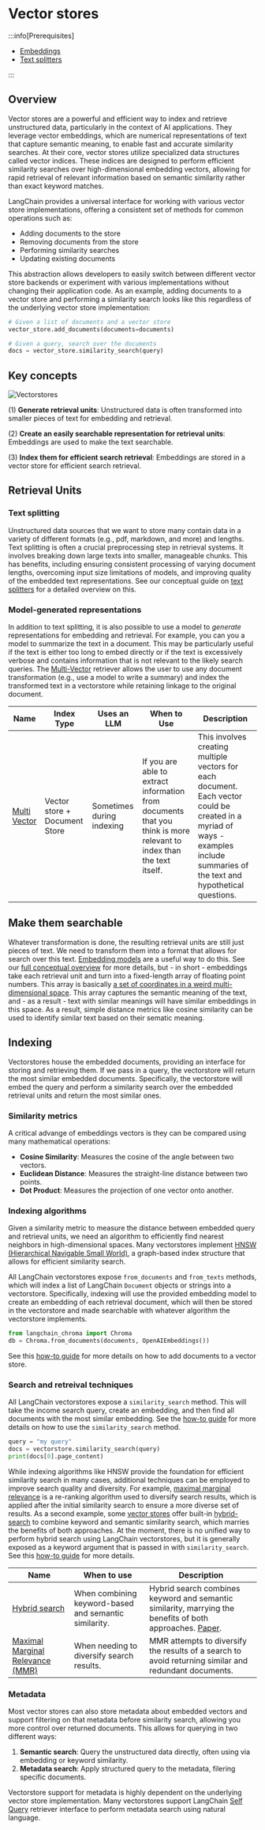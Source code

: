 # Vector stores

<span data-heading-keywords="vector,vectorstore,vectorstores,vector store,vector stores"></span>

:::info[Prerequisites]

* [Embeddings](/docs/concepts/embedding_models/)
* [Text splitters](/docs/concepts/text_splitters/)

:::

## Overview

Vector stores are a powerful and efficient way to index and retrieve unstructured data, particularly in the context of AI applications. 
They leverage vector embeddings, which are numerical representations of text that capture semantic meaning, to enable fast and accurate similarity searches.
At their core, vector stores utilize specialized data structures called vector indices. These indices are designed to perform efficient similarity searches over high-dimensional embedding vectors, allowing for rapid retrieval of relevant information based on semantic similarity rather than exact keyword matches.

LangChain provides a universal interface for working with various vector store implementations, offering a consistent set of methods for common operations such as:

- Adding documents to the store
- Removing documents from the store
- Performing similarity searches
- Updating existing documents

This abstraction allows developers to easily switch between different vector store backends or experiment with various implementations without changing their application code.
As an example, adding documents to a vector store and performing a similarity search looks like this regardless of the underlying vector store implementation:

```python
# Given a list of documents and a vector store
vector_store.add_documents(documents=documents)

# Given a query, search over the documents
docs = vector_store.similarity_search(query)
```

## Key concepts

![Vectorstores](/img/vectorstores.png)
 
 (1) **Generate retrieval units**: Unstructured data is often transformed into smaller pieces of text for embedding and retrieval.

 (2) **Create an easily searchable representation for retrieval units**: Embeddings are used to make the text searchable.

 (3) **Index them for efficient search retrieval**: Embeddings are stored in a vector store for efficient search retrieval.

## Retrieval Units

### Text splitting

Unstructured data sources that we want to store many contain data in a variety of different formats (e.g., pdf, markdown, and more) and lengths.
Text splitting is often a crucial preprocessing step in retrieval systems.
It involves breaking down large texts into smaller, manageable chunks. 
This has benefits, including ensuring consistent processing of varying document lengths, overcoming input size limitations of models, and improving quality of the embedded text representations.
See our conceptual guide on [text splitters](/docs/concepts/text_splitters/) for a detailed overview on this.

### Model-generated representations

In addition to text splitting, it is also possible to use a model to *generate* representations for embedding and retrieval.
For example, you can you a model to summarize the text in a document.
This may be particularly useful if the text is either too long to embed directly or if the text is excessively verbose and contains information that is not relevant to the likely search queries.
The [Multi-Vector](/docs/how_to/multi_vector/) retriever allows the user to use any document transformation (e.g., use a model to write a summary) and index the transformed text in a vectorstore while retaining linkage to the original document. 

| Name                      | Index Type                   | Uses an LLM               | When to Use                                                                                                                                   | Description                                                                                                                                                                                                                                                                                      |
|---------------------------|------------------------------|---------------------------|-----------------------------------------------------------------------------------------------------------------------------------------------|--------------------------------------------------------------------------------------------------------------------------------------------------------------------------------------------------------------------------------------------------------------------------------------------------|
| [Multi Vector](/docs/how_to/multi_vector/)              | Vector store + Document Store | Sometimes during indexing | If you are able to extract information from documents that you think is more relevant to index than the text itself.                          | This involves creating multiple vectors for each document. Each vector could be created in a myriad of ways - examples include summaries of the text and hypothetical questions.                                                                                                                 |

## Make them searchable 

Whatever transformation is done, the resulting retrieval units are still just pieces of text. We need to transform them into a format that allows for search over this text. 
[Embedding models](/docs/concepts/embedding_models/) are a useful way to do this.
See our [full conceptual overview](/docs/concepts/embedding_models/) for more details, but - in short - embeddings take each retrieval unit and turn into a fixed-length array of floating point numbers.
This array is basically [a set of coordinates in a weird multi-dimensional space](https://simonwillison.net/2023/Oct/23/embeddings/).
This array captures the semantic meaning of the text, and - as a result - text with similar meanings will have similar embeddings in this space.
As a result, simple distance metrics like cosine similarity can be used to identify similar text based on their sematic meaning.

## Indexing

Vectorstores house the embedded documents, providing an interface for storing and retrieving them.
If we pass in a query, the vectorstore will return the most similar embedded documents.
Specifically, the vectorstore will embed the query and perform a similarity search over the embedded retrieval units and return the most similar ones.

### Similarity metrics

A critical advange of embeddings vectors is they can be compared using many mathematical operations:

- **Cosine Similarity**: Measures the cosine of the angle between two vectors.
- **Euclidean Distance**: Measures the straight-line distance between two points.
- **Dot Product**: Measures the projection of one vector onto another.

### Indexing algorithms

Given a similarity metric to measure the distance between embedded query and retrieval units, we need an algorithm to efficiently find nearest neighbors in high-dimensional spaces.
Many vectorstores implement [HNSW (Hierarchical Navigable Small World)](https://www.pinecone.io/learn/series/faiss/hnsw/), a graph-based index structure that allows for efficient similarity search.

All LangChain vectorstores expose `from_documents` and `from_texts` methods, which will index a list of LangChain `Document` objects or strings into a vectorstore.
Specifically, indexing will use the provided embedding model to create an embedding of each retrieval document, which will then be stored in the vectorstore and made searchable with whatever algorithm the vectorstore implements.

```python
from langchain_chroma import Chroma
db = Chroma.from_documents(documents, OpenAIEmbeddings())
```

See this [how-to guide](/docs/how_to/vectorstores/) for more details on how to add documents to a vector store.

### Search and retreival techniques

All LangChain vectorstores expose a `similarity_search` method. This will take the income search query, create an embedding, and then find all documents with the most similar embedding.
See the [how-to guide](/docs/how_to/vectorstores/) for more details on how to use the `similarity_search` method.

```python
query = "my query"
docs = vectorstore.similarity_search(query)
print(docs[0].page_content)
```

While indexing algorithms like HNSW provide the foundation for efficient similarity search in many cases, additional techniques can be employed to improve search quality and diversity.
For example, [maximal marginal relevance](https://python.langchain.com/v0.1/docs/modules/model_io/prompts/example_selectors/mmr/) is a re-ranking algorithm used to diversify search results, which is applied after the initial similarity search to ensure a more diverse set of results.
As a second example, some [vector stores](/docs/integrations/retrievers/pinecone_hybrid_search/) offer built-in [hybrid-search](https://docs.pinecone.io/guides/data/understanding-hybrid-search) to combine keyword and semantic similarity search, which marries the benefits of both approaches. 
At the moment, there is no unified way to perform hybrid search using LangChain vectorstores, but it is generally exposed as a keyword argument that is passed in with `similarity_search`.
See this [how-to guide](/docs/how_to/hybrid/) for more details.

| Name              | When to use                                              | Description                                                                                                                                                                            |
|-------------------|----------------------------------------------------------|----------------------------------------------------------------------------------------------------------------------------------------------------------------------------------------|
| [Hybrid search](/docs/integrations/retrievers/pinecone_hybrid_search/)     | When combining keyword-based and semantic similarity.    | Hybrid search combines keyword and semantic similarity, marrying the benefits of both approaches. [Paper](https://arxiv.org/abs/2210.11934).                                                                               |
| [Maximal Marginal Relevance (MMR)](/docs/integrations/vectorstores/pinecone/#maximal-marginal-relevance-searches) | When needing to diversify search results. | MMR attempts to diversify the results of a search to avoid returning similar and redundant documents.                                                                                  |

### Metadata 

Most vector stores can also store metadata about embedded vectors and support filtering on that metadata before
similarity search, allowing you more control over returned documents. This allows for querying in two different ways:

1. **Semantic search**: Query the unstructured data directly, often using via embedding or keyword similarity.
2. **Metadata search**: Apply structured query to the metadata, filering specific documents.

Vectorstore support for metadata is highly dependent on the underlying vector store implementation.
Many vectorstores support LangChain [Self Query](/docs/how_to/self_query/) retriever interface to perform metadata search using natural language.


